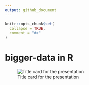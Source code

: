 ```yaml
---
output: github_document
---
```


<!-- README.md is generated from README.Rmd. Please edit that file -->

```r
knitr::opts_chunk$set(
  collapse = TRUE,
  comment = "#>"
)
```

# bigger-data in R

![Title card for the presentation](https://raw.githubusercontent.com/jthomasmock/bigger-data/master/images/title-slide.png)

